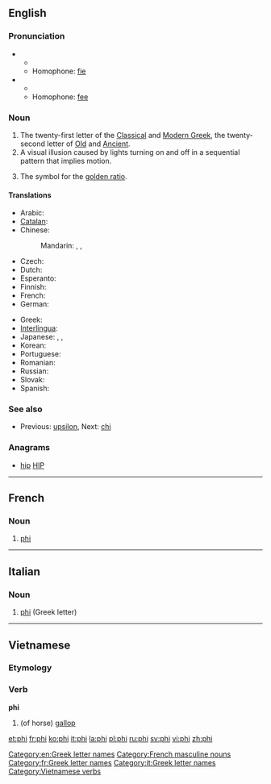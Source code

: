 ==English==
{{wikipedia}}
{{letter disp2| upsilon| [[image:Greek_uc_phi.png|36px]] [[image:Greek_lc_phi.png|27px]] | chi| φι| Φ | φ }}

===Pronunciation===
* {{IPA|/faɪ/}}
** {{rhymes|aɪ}}
** Homophone: [[fie]]
* {{IPA|/fiː/}}
** {{rhymes|iː}}
** Homophone: [[fee]]

===Noun===
{{en-noun}}

# The twenty-first letter of the [[Classical Greek|Classical]] and [[Modern Greek]], the twenty-second letter of [[Old Greek|Old]] and [[Ancient Greek|Ancient]].
# A visual illusion caused by lights turning on and off in a sequential pattern that implies motion.
# {{mathematics}} The symbol for the [[golden ratio]].

====Translations====
{{trans-top|Greek letter}}
* Arabic: {{t|ar|فاي|m|tr=fay|sc=Arab}}
* [[Catalan]]: {{t+|ca|fi|f}}
* Chinese:
*: Mandarin: {{t|zh|弗愛|sc=Hani}}, {{t|zh|佛爱|tr=fú'ài|sc=Hani}}, {{t|zh|斐|tr=fěi|sc=Hani}}
* Czech: {{t|cs|fí|n}}
* Dutch: {{t-|nl|phi|m|f}}
* Esperanto: {{t|eo|fio}}
* Finnish: {{t+|fi|fii}}
* French: {{t+|fr|phi|m}}
* German: {{t|de|Phi|n}}
{{trans-mid}}
* Greek: {{t|el|φι|n|tr=fi|sc=Grek}}
* [[Interlingua]]: {{t|ia|phi}}
* Japanese: {{t|ja|ファイ|tr=fai|sc=Jpan}}, {{t|ja|フィ|tr=fi|sc=Jpan}}, {{t|ja|ピー|tr=pī|sc=Jpan}}
* Korean: {{t|ko|피|tr=pi|sc=Kore}}
* Portuguese: {{t+|pt|fi|m}}
* Romanian: {{t+|ro|fi}}
* Russian: {{t|ru|фи|tr=fi|sc=Cyrl}} {{indeclinable}}
* Slovak: {{t|sk|fí}}
* Spanish: {{t+|es|fi|f}}
{{trans-bottom}}

===See also===
* {{sense|Greek letter}}  Previous: [[upsilon]], Next: [[chi]]

===Anagrams===
* [[hip#English|hip]] [[HIP#English|HIP]]

[[Category:en:Greek letter names]]

----

==French==

===Noun===
{{fr-noun-inv|m}}

# [[#English|phi]] {{gloss|Greek letter}}

[[Category:French masculine nouns]]
[[Category:fr:Greek letter names]]

----

==Italian==

===Noun===
{{wikipedia|lang=it}}
{{infl|it|noun}} {{m|inv}}

# [[#English|phi]] (Greek letter)

[[Category:it:Greek letter names]]

----

==Vietnamese==

===Etymology===
{{rfe|lang=vi}}

===Verb===
'''phi'''

# (of horse) [[gallop]]

{{attention|vi}}

[[Category:Vietnamese verbs]]

[[et:phi]]
[[fr:phi]]
[[ko:phi]]
[[it:phi]]
[[la:phi]]
[[pl:phi]]
[[ru:phi]]
[[sv:phi]]
[[vi:phi]]
[[zh:phi]]